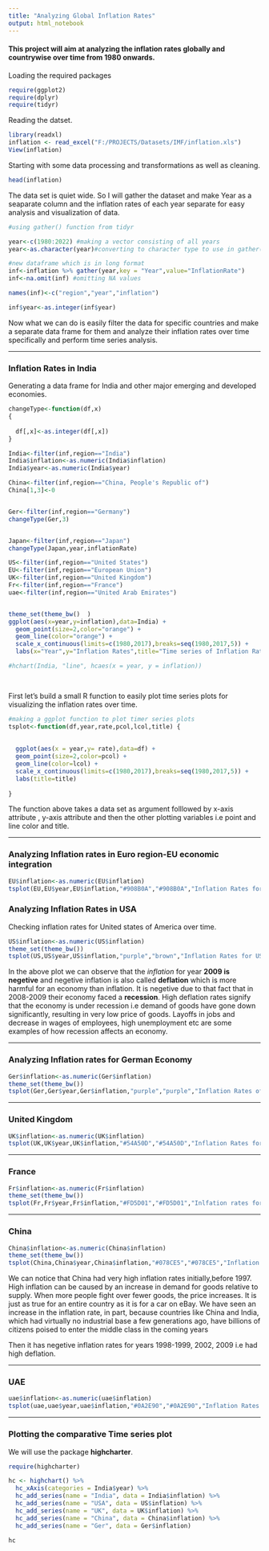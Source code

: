 ```yaml
---
title: "Analyzing Global Inflation Rates"
output: html_notebook
---
```


#### This project will aim at analyzing the inflation rates globally and countrywise over time from 1980 onwards.

Loading the required packages
```r
require(ggplot2)
require(dplyr)
require(tidyr)

```

Reading the datset.

```r
library(readxl)
inflation <- read_excel("F:/PROJECTS/Datasets/IMF/inflation.xls")
View(inflation)


```
Starting with some data processing and transformations as well as cleaning.

```r
head(inflation)

```

The data set is quiet wide. So I will gather the dataset and make Year as a seaparate column and the inflation rates of each year separate for easy analysis and visualization of data.

```r
#using gather() function from tidyr

year<-c(1980:2022) #making a vector consisting of all years
year<-as.character(year)#converting to character type to use in gather()

#new dataframe which is in long format
inf<-inflation %>% gather(year,key = "Year",value="InflationRate")
inf<-na.omit(inf) #omitting NA values

names(inf)<-c("region","year","inflation")

inf$year<-as.integer(inf$year)

```

Now what we can do is easily filter the data for specific countries and make a separate data frame for them and analyze their inflation rates over time specifically and perform time series analysis.

---------------


### Inflation Rates in India

Generating a data frame for India and other major emerging and developed economies.

```r

changeType<-function(df,x) 
{
  
  df[,x]<-as.integer(df[,x])
}

India<-filter(inf,region=="India")
India$inflation<-as.numeric(India$inflation)
India$year<-as.numeric(India$year)

China<-filter(inf,region=="China, People's Republic of")
China[1,3]<-0


Ger<-filter(inf,region=="Germany")
changeType(Ger,3)


Japan<-filter(inf,region=="Japan")
changeType(Japan,year,inflationRate)

US<-filter(inf,region=="United States")
EU<-filter(inf,region=="European Union")
UK<-filter(inf,region=="United Kingdom")
Fr<-filter(inf,region=="France")
uae<-filter(inf,region=="United Arab Emirates")


theme_set(theme_bw()  )
ggplot(aes(x=year,y=inflation),data=India) +
  geom_point(size=2,color="orange") + 
  geom_line(color="orange") +
  scale_x_continuous(limits=c(1980,2017),breaks=seq(1980,2017,5)) +
  labs(x="Year",y="Inflation Rates",title="Time series of Inflation Rates for India")

#hchart(India, "line", hcaes(x = year, y = inflation))
                



```


First let's build a small R function to easily plot time series plots for visualizing the inflation rates over time. 

```r
#making a ggplot function to plot timer series plots
tsplot<-function(df,year,rate,pcol,lcol,title) {
  
  
  ggplot(aes(x = year,y= rate),data=df) +
  geom_point(size=2,color=pcol) + 
  geom_line(color=lcol) +
  scale_x_continuous(limits=c(1980,2017),breaks=seq(1980,2017,5)) +
  labs(title=title)
    
}

```

The function above takes a data set as argument folllowed by x-axis attribute , y-axis attribute and then the other plotting variables i.e point and line color and title.



------------

### Analyzing Inflation rates in Euro region-EU economic integration

```r
EU$inflation<-as.numeric(EU$inflation)
tsplot(EU,EU$year,EU$inflation,"#908B0A","#908B0A","Inflation Rates for EU region")


```



### Analyzing Inflation Rates in USA

Checking inflation rates for United states of America over time.


```r

US$inflation<-as.numeric(US$inflation)
theme_set(theme_bw())
tsplot(US,US$year,US$inflation,"purple","brown","Inflation Rates for USA over time")

```
In the above plot we can observe that the *inflation* for year __2009 is negetive__ and negetive inflation is also called __deflation__ which is more harmful for an economy than inflation. It is negetive due to that fact that in 2008-2009 their economy faced a __recession__. High deflation rates signify that the economy is under recession i.e demand of goods have gone down significantly, resulting in very low price of goods. Layoffs in jobs and decrease in wages of employees, high unemployment etc are some examples of how recession affects an economy.


--------------------

### Analyzing Inflation rates for German Economy

```r
Ger$inflation<-as.numeric(Ger$inflation)
theme_set(theme_bw())
tsplot(Ger,Ger$year,Ger$inflation,"purple","purple","Inflation Rates of Germany")

```

-----------------

### United Kingdom

```r
UK$inflation<-as.numeric(UK$inflation)
tsplot(UK,UK$year,UK$inflation,"#54A50D","#54A50D","Inflation Rates for United Kingdom")

```


-----------

### France


```r
Fr$inflation<-as.numeric(Fr$inflation)
theme_set(theme_bw())
tsplot(Fr,Fr$year,Fr$inflation,"#FD5D01","#FD5D01","Inlfation rates for France")

```



----------------


### China


```r
China$inflation<-as.numeric(China$inflation)
theme_set(theme_bw())
tsplot(China,China$year,China$inflation,"#078CE5","#078CE5","Inflation Rates for China")

```
We can notice that China had very high inflation rates initially,before 1997. High inflation can be caused by an increase in demand for goods relative to supply. When more people fight over fewer goods, the price increases. It is just as true for an entire country as it is for a car on eBay. We have seen an increase in the inflation rate, in part, because countries like China and India, which had virtually no industrial base a few generations ago, have billions of citizens poised to enter the middle class in the coming years

Then it has negetive inflation rates for years 1998-1999, 2002, 2009 i.e had high deflation.


-------------

### UAE

```r
uae$inflation<-as.numeric(uae$inflation)
tsplot(uae,uae$year,uae$inflation,"#0A2E90","#0A2E90","Inflation Rates for UAE")


```


----------------


### Plotting the comparative Time series plot

We will use the package __highcharter__.

```r
require(highcharter)

hc <- highchart() %>% 
  hc_xAxis(categories = India$year) %>% 
  hc_add_series(name = "India", data = India$inflation) %>% 
  hc_add_series(name = "USA", data = US$inflation) %>%
  hc_add_series(name = "UK", data = UK$inflation) %>%
  hc_add_series(name = "China", data = China$inflation) %>%
  hc_add_series(name = "Ger", data = Ger$inflation)

hc

```

